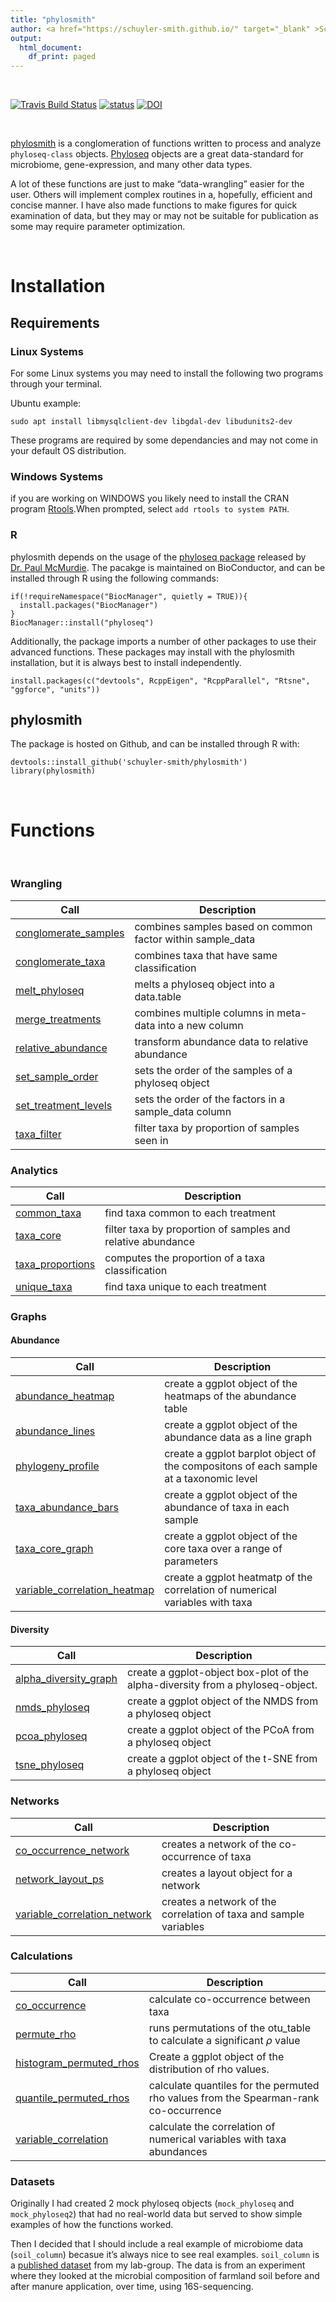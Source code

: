 ```yaml
---
title: "phylosmith"
author: <a href="https://schuyler-smith.github.io/" target="_blank" >Schuyler D. Smith</a>
output:
  html_document:
    df_print: paged
---
```


<br>

[![Travis Build Status](https://travis-ci.org/schuyler-smith/phylosmith.svg?branch=master)](https://github.com/schuyler-smith/phylosmith) [![status](http://joss.theoj.org/papers/4d4780ab16c487764ebe108fa6bcdc2c/status.svg)](http://joss.theoj.org/papers/4d4780ab16c487764ebe108fa6bcdc2c)
[![DOI](https://zenodo.org/badge/159598780.svg)](https://zenodo.org/badge/latestdoi/159598780)

<br>

<a href="https://github.com/schuyler-smith/phylosmith" targe="_blank" >phylosmith</a> is a conglomeration of functions written to process and analyze `phyloseq-class` objects. <a href="https://joey711.github.io/phyloseq/" targe="_blank" >Phyloseq</a> objects are a great data-standard for microbiome, gene-expression, and many other data types.

A lot of these functions are just to make "data-wrangling" easier for the user. Others will implement complex routines in a, hopefully, efficient and concise manner. I have also made functions to make figures for quick examination of data, but they may or may not be suitable for publication as some may require parameter optimization.

<br>

# Installation
## Requirements
### Linux Systems 
For some Linux systems you may need to install the following two programs through your terminal.

Ubuntu example:
```
sudo apt install libmysqlclient-dev libgdal-dev libudunits2-dev
```
These programs are required by some dependancies and may not come in your default OS distribution.

### Windows Systems 

if you are working on WINDOWS you likely need to install the CRAN program <a href="https://cran.r-project.org/bin/windows/Rtools/" target="_blank" >Rtools</a>.When prompted, select `add rtools to system PATH`.

### R

phylosmith depends on the usage of the [phyloseq package](https://journals.plos.org/plosone/article?id=10.1371/journal.pone.0061217) released by [Dr. Paul McMurdie](https://github.com/joey711). The pacakge is maintained on BioConductor, and can be installed through R using the following commands:

```
if(!requireNamespace("BiocManager", quietly = TRUE)){
  install.packages("BiocManager")
} 
BiocManager::install("phyloseq")
```

Additionally, the package imports a number of other packages to use their advanced functions. These packages may install with the phylosmith installation, but it is always best to install independently.

```
install.packages(c("devtools", RcppEigen", "RcppParallel", "Rtsne", "ggforce", "units"))
```

## phylosmith

The package is hosted on Github, and can be installed through R with:
```
devtools::install_github('schuyler-smith/phylosmith')
library(phylosmith)
```

<br>

# Functions

<br>

<a name="wrangling"></a>

### Wrangling
Call | Description
-------------------- | ------------------------------------------------------------
[conglomerate_samples](wrangling.html#conglomerate_samples) | combines samples based on common factor within sample_data
[conglomerate_taxa](wrangling.html#conglomerate_taxa) | combines taxa that have same classification
[melt_phyloseq](wrangling.html#melt_phyloseq) | melts a phyloseq object into a data.table
[merge_treatments](wrangling.html#merge_treatments) | combines multiple columns in meta-data into a new column
[relative_abundance](wrangling.html#relative_abundance) | transform abundance data to relative abundance
[set_sample_order](wrangling.html#set_sample_order) | sets the order of the samples of a phyloseq object
[set_treatment_levels](wrangling.html#set_treatment_levels) | sets the order of the factors in a sample_data column
[taxa_filter](wrangling.html#taxa_filter) | filter taxa by proportion of samples seen in

<a name="analyitcs"></a>

### Analytics
Call | Description
-------------------- | ------------------------------------------------------------
[common_taxa](analytics.html#common_taxa) | find taxa common to each treatment
[taxa_core](analytics.html#taxa_core) | filter taxa by proportion of samples and relative abundance
[taxa_proportions](analytics.html#taxa_proportions) | computes the proportion of a taxa classification
[unique_taxa](analytics.html#unique_taxa) | find taxa unique to each treatment

<a name="graphs"></a>

### Graphs
#### Abundance
Call | Description
-------------------- | ------------------------------------------------------------
[abundance_heatmap](graphs.html#abundance_heatmap) | create a ggplot object of the heatmaps of the abundance table
[abundance_lines](graphs.html#abundance_lines) | create a ggplot object of the abundance data as a line graph
[phylogeny_profile](graphs.html#phylogeny_profile) | create a ggplot barplot object of the compositons of each sample at a taxonomic level
[taxa_abundance_bars](graphs.html#taxa_abundance_bars) | create a ggplot object of the abundance of taxa in each sample
[taxa_core_graph](graphs.html#taxa_core_graph) | create a ggplot object of the core taxa over a range of parameters
[variable_correlation_heatmap](graphs.html#variable_correlation_heatmap)  | create a ggplot heatmatp of the correlation of numerical variables with taxa

#### Diversity
Call | Description
-------------------- | ------------------------------------------------------------
[alpha_diversity_graph](graphs.html#alpha_diversity_graph) | create a ggplot-object box-plot of the alpha-diversity from a phyloseq-object.
[nmds_phyloseq](graphs.html#nmds_phyloseq)  | create a ggplot object of the NMDS from a phyloseq object
[pcoa_phyloseq](graphs.html#pcoa_phyloseq)  | create a ggplot object of the PCoA from a phyloseq object
[tsne_phyloseq](graphs.html#tsne_phyloseq)  | create a ggplot object of the t-SNE from a phyloseq object

<a name="networks"></a>

### Networks
Call | Description
-------------------- | ------------------------------------------------------------
[co_occurrence_network](networks.html#co_occurrence_network) | creates a network of the co-occurrence of taxa
[network_layout_ps](networks.html#network_layout_ps) | creates a layout object for a network
[variable_correlation_network](networks.html#variable_correlation_network) | creates a network of the correlation of taxa and sample variables

<a name="calculations"></a>

### Calculations
Call | Description
-------------------- | ------------------------------------------------------------
[co_occurrence](calculations.html#co_occurrence) | calculate co-occurrence between taxa
[permute_rho](calculations.html#permute_rho) | runs permutations of the otu_table to calculate a significant $\rho$ value
[histogram_permuted_rhos](calculations.html#histogram_permuted_rhos) | Create a ggplot object of the distribution of rho values.
[quantile_permuted_rhos](calculations.html#quantile_permuted_rhos) | calculate quantiles for the permuted rho values from the Spearman-rank co-occurrence
[variable_correlation](calculations.html#variable_correlation) | calculate the correlation of numerical variables with taxa abundances

### Datasets
Originally I had created 2 mock phyloseq objects (`mock_phyloseq` and `mock_phyloseq2`) that had no real-world data but served to show simple examples of how the functions worked. 

Then I decided that I should include a real example of microbiome data (`soil_column`) becasue it's always nice to see real examples. `soil_column` is a <a href="https://www.frontiersin.org/articles/10.3389/fmicb.2018.03197/full" target="_blank" >published dataset</a>  from my lab-group. The data is from an experiment where they looked at the microbial composition of farmland soil before and after manure application, over time, using 16S-sequencing.


